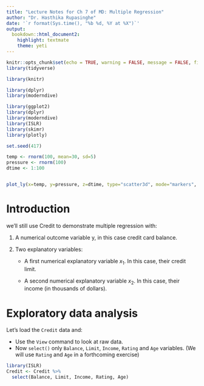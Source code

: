 ```yaml
---
title: "Lecture Notes for Ch 7 of MD: Multiple Regression"
author: "Dr. Hasthika Rupasinghe"
date: '`r format(Sys.time(), "%b %d, %Y at %X")`'
output:
  bookdown::html_document2:
    highlight: textmate
    theme: yeti
---
```



```r
knitr::opts_chunk$set(echo = TRUE, warning = FALSE, message = FALSE, fig.align = "center", comment = NA, options(scipen=999))
library(tidyverse)

library(knitr)

library(dplyr)
library(moderndive)

library(ggplot2)
library(dplyr)
library(moderndive)
library(ISLR)
library(skimr)
library(plotly)
```


```r
set.seed(417)

temp <- rnorm(100, mean=30, sd=5)
pressure <- rnorm(100)
dtime <- 1:100


plot_ly(x=temp, y=pressure, z=dtime, type="scatter3d", mode="markers", color=temp)
```

# Introduction

we’ll still use Credit to demonstrate multiple regression with:

  1. A numerical outcome variable y, in this case credit card balance.
  
  2. Two explanatory variables:
  
      + A first numerical explanatory variable $x_1$. In this case, their credit limit.
      
      + A second numerical explanatory variable  $x_2$. In this case, their income (in thousands of dollars).


# Exploratory data analysis

Let’s load the `Credit` data and: 

* Use the `View` command to look at raw data.
* Now `select()` only `Balance`, `Limit`, `Income`, `Rating` and `Age` variables. (We will use `Rating` and `Age` in a forthcoming exercise)


```r
library(ISLR)
Credit <- Credit %>%
  select(Balance, Limit, Income, Rating, Age)
```

















